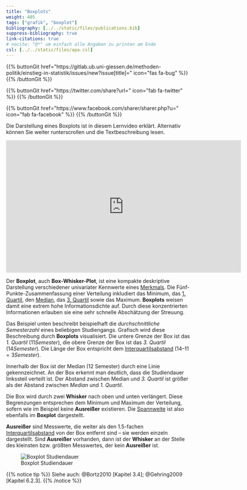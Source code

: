 ```yaml
---
title: "Boxplots"
weight: 405
tags: ["grafik", "boxplot"]
bibliography: [../../static/files/publications.bib]
suppress-bibliography: true
link-citations: true
# nocite: "@*" um einfach alle Angaben zu printen am Ende
csl: [../../static/files/apa.csl]
---
```


{{% buttonGit href=\"https\:\/\/gitlab.ub.uni-giessen.de\/methoden-politik\/einstieg-in-statistik\/issues\/new?issue[title]=\" icon=\"fas fa-bug\" %}} {{% /buttonGit %}} 

{{% buttonGit href=\"https\:\/\/twitter.com\/share?url=\" icon=\"fab fa-twitter\" %}} {{% /buttonGit %}}

{{% buttonGit href=\"https\:\/\/www.facebook.com\/sharer\/sharer.php?u=\" icon=\"fab fa-facebook\" %}} {{% /buttonGit %}}

Die Darstellung eines Boxplots ist in diesem Lernvideo erklärt. Alternativ können Sie weiter runterscrollen und die Textbeschreibung lesen.

<center>

<iframe src="https://player.vimeo.com/video/506074146?quality=720p&dnt=1" width="640" height="360" frameborder="0" allow="autoplay; fullscreen; picture-in-picture" allowfullscreen referrerpolicy="noreferrer"></iframe>

</center>

Der **Boxplot**, auch **Box-Whisker-Plot**, ist eine kompakte deskriptive Darstellung verschiedener univariater Kennwerte eines [Merkmals](../../glossar/merkmal/index.html). Die Fünf-Punkte-Zusammenfassung einer Verteilung inkludiert das Minimum, das [1. Quartil](../../glossar/quartil/index.html), den [Median](../../glossar/median/index.html), das [3. Quartil](../../glossar/quartil/index.html) sowie das Maximum. **Boxplots** weisen damit eine extrem hohe Informationsdichte auf. Durch diese konzentrierten Informationen erlauben sie eine sehr schnelle Abschätzung der Streuung.

Das Beispiel unten beschreibt beispielhaft die *durchschnittliche Semesterzahl* eines beliebigen Studiengangs. Grafisch wird diese Beschreibung durch **Boxplots** visualisiert. Die untere Grenze der Box ist das *1. Quartil* ($11 Semester$), die obere Grenze der Box ist das *3. Quartil* ($14 Semester$). Die Länge der Box entspricht dem [Interquartilsabstand](../../glossar/interquartilsabstand/index.html) ($14 – 11 = 3 Semester$).

Innerhalb der Box ist der Median ($12$ Semester) durch eine Linie gekennzeichnet. An der Box erkennt man deutlich, dass die Studiendauer linkssteil verteilt ist. Der Abstand zwischen Median und *3. Quartil* ist größer als der Abstand zwischen *Median* und *1. Quartil*.

Die Box wird durch zwei **Whisker** nach oben und unten verlängert. Diese Begrenzungen entsprechen dem Minimum und Maximum der Verteilung, sofern wie im Beispiel keine **Ausreißer** existieren. Die [Spannweite](../../glossar/spannweite/index.html) ist also ebenfalls im **Boxplot** dargestellt.

**Ausreißer** sind Messwerte, die weiter als den $1.5$-fachen [Interquartilsabstand](../../glossar/interquartilsabstand/index.html) von der Box entfernt sind – sie werden einzeln dargestellt. Sind **Ausreißer** vorhanden, dann ist der **Whisker** an der Stelle des kleinsten bzw. größten Messwertes, der kein **Ausreißer** ist.

![Boxplot Studiendauer](../images/boxplot.png)

{{% notice tip %}}
Siehe auch: @Bortz2010 [Kapitel 3.4]; @Gehring2009 [Kapitel 6.2.3].
{{% /notice %}}